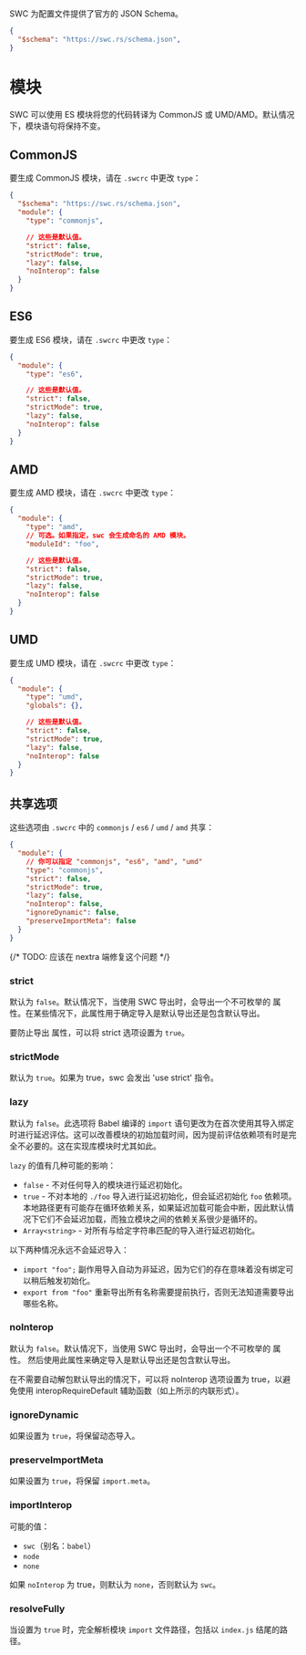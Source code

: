 
<Callout>
SWC 为配置文件提供了官方的 JSON Schema。

```json filename=".swcrc" copy
{
  "$schema": "https://swc.rs/schema.json",
}
```

</Callout>

# 模块

SWC 可以使用 ES 模块将您的代码转译为 CommonJS 或 UMD/AMD。默认情况下，模块语句将保持不变。

## CommonJS

要生成 CommonJS 模块，请在 `.swcrc` 中更改 `type`：

```json filename=".swcrc" copy
{
  "$schema": "https://swc.rs/schema.json",
  "module": {
    "type": "commonjs",

    // 这些是默认值。
    "strict": false,
    "strictMode": true,
    "lazy": false,
    "noInterop": false
  }
}
```

## ES6

要生成 ES6 模块，请在 `.swcrc` 中更改 `type`：

```json filename=".swcrc" copy
{
  "module": {
    "type": "es6",

    // 这些是默认值。
    "strict": false,
    "strictMode": true,
    "lazy": false,
    "noInterop": false
  }
}
```

## AMD

要生成 AMD 模块，请在 `.swcrc` 中更改 `type`：

```json filename=".swcrc" copy
{
  "module": {
    "type": "amd",
    // 可选。如果指定，swc 会生成命名的 AMD 模块。
    "moduleId": "foo",

    // 这些是默认值。
    "strict": false,
    "strictMode": true,
    "lazy": false,
    "noInterop": false
  }
}
```

## UMD

要生成 UMD 模块，请在 `.swcrc` 中更改 `type`：

```json filename=".swcrc" copy
{
  "module": {
    "type": "umd",
    "globals": {},

    // 这些是默认值。
    "strict": false,
    "strictMode": true,
    "lazy": false,
    "noInterop": false
  }
}
```

## 共享选项

这些选项由 `.swcrc` 中的 `commonjs` / `es6` / `umd` / `amd` 共享：

```json filename=".swcrc" copy
{
  "module": {
    // 你可以指定 "commonjs", "es6", "amd", "umd"
    "type": "commonjs",
    "strict": false,
    "strictMode": true,
    "lazy": false,
    "noInterop": false,
    "ignoreDynamic": false,
    "preserveImportMeta": false
  }
}
```

{/* TODO: 应该在 nextra 端修复这个问题 */}

### strict

默认为 `false`。默认情况下，当使用 SWC 导出时，会导出一个不可枚举的 <EsModuleText /> 属性。在某些情况下，此属性用于确定导入是默认导出还是包含默认导出。

要防止导出 <EsModuleText /> 属性，可以将 strict 选项设置为 `true`。

### strictMode

默认为 `true`。如果为 true，swc 会发出 'use strict' 指令。

### lazy

默认为 `false`。此选项将 Babel 编译的 `import` 语句更改为在首次使用其导入绑定时进行延迟评估。这可以改善模块的初始加载时间，因为提前评估依赖项有时是完全不必要的。这在实现库模块时尤其如此。

`lazy` 的值有几种可能的影响：

- `false` - 不对任何导入的模块进行延迟初始化。
- `true` - 不对本地的 `./foo` 导入进行延迟初始化，但会延迟初始化 `foo` 依赖项。本地路径更有可能存在循环依赖关系，如果延迟加载可能会中断，因此默认情况下它们不会延迟加载，而独立模块之间的依赖关系很少是循环的。
- `Array<string>` - 对所有与给定字符串匹配的导入进行延迟初始化。

以下两种情况永远不会延迟导入：

- `import "foo";`
  副作用导入自动为非延迟，因为它们的存在意味着没有绑定可以稍后触发初始化。
- `export from "foo"`
  重新导出所有名称需要提前执行，否则无法知道需要导出哪些名称。

### noInterop

默认为 `false`。默认情况下，当使用 SWC 导出时，会导出一个不可枚举的 <EsModuleText /> 属性。
然后使用此属性来确定导入是默认导出还是包含默认导出。

在不需要自动解包默认导出的情况下，可以将 noInterop 选项设置为 true，以避免使用 interopRequireDefault 辅助函数（如上所示的内联形式）。

### ignoreDynamic

如果设置为 `true`，将保留动态导入。

### preserveImportMeta

如果设置为 `true`，将保留 `import.meta`。

### importInterop

可能的值：

- `swc`（别名：`babel`）
- `node`
- `none`

如果 `noInterop` 为 true，则默认为 `none`，否则默认为 `swc`。

### resolveFully

当设置为 `true` 时，完全解析模块 `import` 文件路径，包括以 `index.js` 结尾的路径。